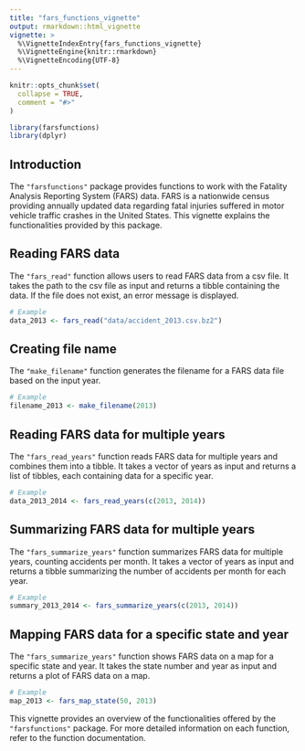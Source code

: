 ```yaml
---
title: "fars_functions_vignette"
output: rmarkdown::html_vignette
vignette: >
  %\VignetteIndexEntry{fars_functions_vignette}
  %\VignetteEngine{knitr::rmarkdown}
  %\VignetteEncoding{UTF-8}
---
```


```r
knitr::opts_chunk$set(
  collapse = TRUE,
  comment = "#>"
)
```

```r
library(farsfunctions)
library(dplyr)
```

## Introduction

The `"farsfunctions"` package provides functions to work with the Fatality Analysis Reporting System (FARS) data. FARS is a nationwide census providing annually updated data regarding fatal injuries suffered in motor vehicle traffic crashes in the United States. This vignette explains the functionalities provided by this package. 

## Reading FARS data

The `"fars_read"` function allows users to read FARS data from a csv file. It takes the path to the csv file as input and returns a tibble containing the data. If the file does not exist, an error message is displayed.

```r
# Example
data_2013 <- fars_read("data/accident_2013.csv.bz2")
```

## Creating file name

The `"make_filename"` function generates the filename for a FARS data file based on the input year.

```r
# Example
filename_2013 <- make_filename(2013)
```

## Reading FARS data for multiple years

The `"fars_read_years"` function reads FARS data for multiple years and combines them into a tibble. It takes a vector of years as input and returns a list of tibbles, each containing data for a specific year.

```r
# Example
data_2013_2014 <- fars_read_years(c(2013, 2014))
```

## Summarizing FARS data for multiple years

The `"fars_summarize_years"` function summarizes FARS data for multiple years, counting accidents per month. It takes a vector of years as input and returns a tibble summarizing the number of accidents per month for each year.

```r
# Example
summary_2013_2014 <- fars_summarize_years(c(2013, 2014))
```

## Mapping FARS data for a specific state and year

The `"fars_summarize_years"` function shows FARS data on a map for a specific state and year. It takes the state number and year as input and returns a plot of FARS data on a map.

```r
# Example
map_2013 <- fars_map_state(50, 2013)
```
This vignette provides an overview of the functionalities offered by the `"farsfunctions"` package. For more detailed information on each function, refer to the function documentation.


